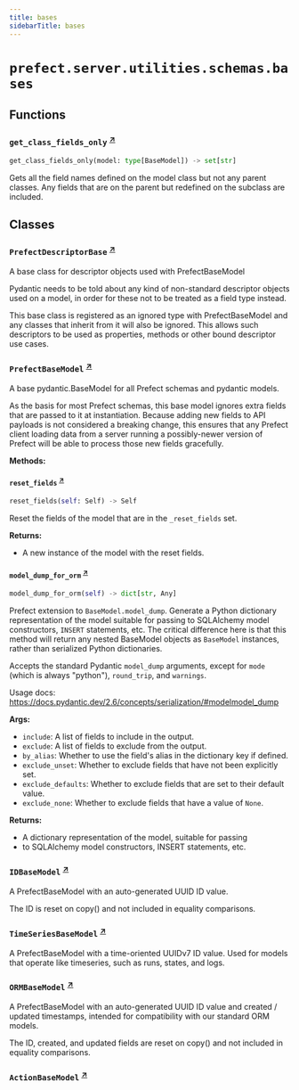 ```yaml
---
title: bases
sidebarTitle: bases
---
```


# `prefect.server.utilities.schemas.bases`

## Functions

### `get_class_fields_only` <sup><a href="https://github.com/PrefectHQ/prefect/blob/main/src/prefect/server/utilities/schemas/bases.py#L22" target="_blank">↗</a></sup>

```python
get_class_fields_only(model: type[BaseModel]) -> set[str]
```


Gets all the field names defined on the model class but not any parent classes.
Any fields that are on the parent but redefined on the subclass are included.


## Classes

### `PrefectDescriptorBase` <sup><a href="https://github.com/PrefectHQ/prefect/blob/main/src/prefect/server/utilities/schemas/bases.py#L31" target="_blank">↗</a></sup>


A base class for descriptor objects used with PrefectBaseModel

Pydantic needs to be told about any kind of non-standard descriptor
objects used on a model, in order for these not to be treated as a field
type instead.

This base class is registered as an ignored type with PrefectBaseModel
and any classes that inherit from it will also be ignored. This allows
such descriptors to be used as properties, methods or other bound
descriptor use cases.


### `PrefectBaseModel` <sup><a href="https://github.com/PrefectHQ/prefect/blob/main/src/prefect/server/utilities/schemas/bases.py#L60" target="_blank">↗</a></sup>


A base pydantic.BaseModel for all Prefect schemas and pydantic models.

As the basis for most Prefect schemas, this base model ignores extra
fields that are passed to it at instantiation. Because adding new fields to
API payloads is not considered a breaking change, this ensures that any
Prefect client loading data from a server running a possibly-newer version
of Prefect will be able to process those new fields gracefully.


**Methods:**

#### `reset_fields` <sup><a href="https://github.com/PrefectHQ/prefect/blob/main/src/prefect/server/utilities/schemas/bases.py#L109" target="_blank">↗</a></sup>

```python
reset_fields(self: Self) -> Self
```

Reset the fields of the model that are in the `_reset_fields` set.

**Returns:**
- A new instance of the model with the reset fields.


#### `model_dump_for_orm` <sup><a href="https://github.com/PrefectHQ/prefect/blob/main/src/prefect/server/utilities/schemas/bases.py#L125" target="_blank">↗</a></sup>

```python
model_dump_for_orm(self) -> dict[str, Any]
```

Prefect extension to `BaseModel.model_dump`.  Generate a Python dictionary
representation of the model suitable for passing to SQLAlchemy model
constructors, `INSERT` statements, etc.  The critical difference here is that
this method will return any nested BaseModel objects as `BaseModel` instances,
rather than serialized Python dictionaries.

Accepts the standard Pydantic `model_dump` arguments, except for `mode` (which
is always "python"), `round_trip`, and `warnings`.

Usage docs: https://docs.pydantic.dev/2.6/concepts/serialization/#modelmodel_dump

**Args:**
- `include`: A list of fields to include in the output.
- `exclude`: A list of fields to exclude from the output.
- `by_alias`: Whether to use the field's alias in the dictionary key if defined.
- `exclude_unset`: Whether to exclude fields that have not been explicitly set.
- `exclude_defaults`: Whether to exclude fields that are set to their default
value.
- `exclude_none`: Whether to exclude fields that have a value of `None`.

**Returns:**
- A dictionary representation of the model, suitable for passing
- to SQLAlchemy model constructors, INSERT statements, etc.


### `IDBaseModel` <sup><a href="https://github.com/PrefectHQ/prefect/blob/main/src/prefect/server/utilities/schemas/bases.py#L192" target="_blank">↗</a></sup>


A PrefectBaseModel with an auto-generated UUID ID value.

The ID is reset on copy() and not included in equality comparisons.


### `TimeSeriesBaseModel` <sup><a href="https://github.com/PrefectHQ/prefect/blob/main/src/prefect/server/utilities/schemas/bases.py#L207" target="_blank">↗</a></sup>


A PrefectBaseModel with a time-oriented UUIDv7 ID value.  Used for models that
operate like timeseries, such as runs, states, and logs.


### `ORMBaseModel` <sup><a href="https://github.com/PrefectHQ/prefect/blob/main/src/prefect/server/utilities/schemas/bases.py#L216" target="_blank">↗</a></sup>


A PrefectBaseModel with an auto-generated UUID ID value and created /
updated timestamps, intended for compatibility with our standard ORM models.

The ID, created, and updated fields are reset on copy() and not included in
equality comparisons.


### `ActionBaseModel` <sup><a href="https://github.com/PrefectHQ/prefect/blob/main/src/prefect/server/utilities/schemas/bases.py#L238" target="_blank">↗</a></sup>
